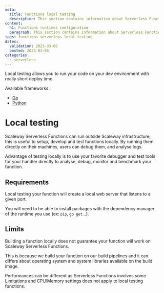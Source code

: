```yaml
---
meta:
  title: Functions local testing
  description: This section contains information about Serverless Function local development and testing.
content:
  h1: Functions runtimes configuration
  paragraph: This section contains information about Serverless Function local development and testing
tags: functions serverless local testing
dates:
  validation: 2023-03-06
  posted: 2023-03-06
categories:
  - serverless
---
```


Local testing allows you to run your code on your dev environment with really short deploy time.

Available frameworks :

- [Go](https://github.com/scaleway/serverless-functions-go)
- [Python](https://github.com/scaleway/serverless-functions-python)

# Local testing

Scaleway Serverless Functions can run outside Scaleway infrastructure, this is useful to setup,
develop and test functions locally. By running them directly on their machines, users can debug them, and analyse logs.

Advantage of testing locally is to use your favorite debugger and test tools for your handler
directly to analyse, debug, monitor and benchmark your function.

## Requirements

Local testing your function will create a local web server that listens to a given port.

You will need to be able to install packages with the dependency manager of the runtime you use 
(ex: `pip`, `go get`...).

## Limits

Building a function locally does not guarantee your function will work on Scaleway Serverless Functions.

This is because we build your function on our build pipelines and it can differs 
about operating system and system libraries available on the build image.

Performances can be different as Serverless Functions involves some [Limitations](/serverless/functions/reference-content/functions-limitations/)
and CPU/Memory settings does not apply to local testing functions.

